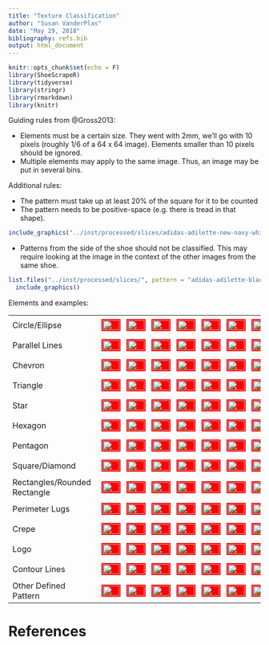 ```yaml
---
title: "Texture Classification"
author: "Susan VanderPlas"
date: "May 29, 2018"
bibliography: refs.bib
output: html_document
---
```


```r
knitr::opts_chunk$set(echo = F)
library(ShoeScrapeR)
library(tidyverse)
library(stringr)
library(rmarkdown)
library(knitr)
```

Guiding rules from @Gross2013:

- Elements must be a certain size. They went with 2mm, we'll go with 10 pixels (roughly 1/6 of a 64 x 64 image). Elements smaller than 10 pixels should be ignored.
- Multiple elements may apply to the same image. Thus, an image may be put in several bins.

Additional rules:

- The pattern must take up at least 20% of the square for it to be counted
- The pattern needs to be positive-space (e.g. there is tread in that shape).     
```r
include_graphics("../inst/processed/slices/adidas-adilette-new-navy-white_product_7517877_color_6759_flip_edge_crop448x192_sz64_011.png")
```
- Patterns from the side of the shoe should not be classified. This may require looking at the image in the context of the other images from the same shoe.     
```r
list.files("../inst/processed/slices/", pattern = "adidas-adilette-black-white_product_7517877_color_151_flip_edge_crop448x192_sz64_01[4-9].png", full.names = T) %>%
  include_graphics()
```





Elements and examples:
<!-- <td><img src="../inst/processed/slices/.png" style="background-color: #FF0000;padding:2px; margin:5px;" width="15%"/></td> -->

<table>
<tr>
<td>Circle/Ellipse</td>
<td><img src="../inst/processed/slices/adidas-adilette-black-white_product_7517877_color_151_flip_edge_crop448x192_sz64_015.png" style="background-color: #FF0000;padding:2px; margin:5px;" width="100%"/></td>
<td><img src="../inst/processed/slices/adidas-cf-executor-mid-black-black-carbon_product_8991480_color_62025_flip_edge_crop448x192_sz64_016.png" style="background-color: #FF0000;padding:2px; margin:5px;" width="100%"/></td>
<td><img src="../inst/processed/slices/adidas-originals-kids-eqt-support-toddler-white-white_product_8882034_color_1001_edge_crop448x192_sz64_011.png" style="background-color: #FF0000;padding:2px; margin:5px;" width="100%"/></td>
<td><img src="../inst/processed/slices/huf-clive-black_product_9045615_color_3_edge_crop448x128_sz64_008.png" style="background-color: #FF0000;padding:2px; margin:5px;" width="100%"/></td>
<td><img src="../inst/processed/slices/nike-air-max-advantage-2-black-white-anthracite_product_9012619_color_147543_flip_edge_crop448x192_sz64_011.png" style="background-color: #FF0000;padding:2px; margin:5px;" width="100%"/></td>
<td><img src="../inst/processed/slices/adidas-adilette-black-white_product_7517877_color_151_flip_crop448x192_sz64_015.png" style="background-color: #FF0000;padding:2px; margin:5px;" width="100%"/></td>
<td><img src="../inst/processed/slices/adidas-cf-executor-mid-black-black-carbon_product_8991480_color_62025_flip_crop448x192_sz64_016.png" style="background-color: #FF0000;padding:2px; margin:5px;" width="100%"/></td>
<td><img src="../inst/processed/slices/adidas-originals-kids-eqt-support-toddler-white-white_product_8882034_color_1001_crop448x192_sz64_011.png" style="background-color: #FF0000;padding:2px; margin:5px;" width="100%"/></td>
<td><img src="../inst/processed/slices/huf-clive-black_product_9045615_color_3_crop448x128_sz64_008.png" style="background-color: #FF0000;padding:2px; margin:5px;" width="100%"/></td>
<td><img src="../inst/processed/slices/nike-air-max-advantage-2-black-white-anthracite_product_9012619_color_147543_flip_crop448x192_sz64_011.png" style="background-color: #FF0000;padding:2px; margin:5px;" width="100%"/></td>
</tr>

<tr>
<td>Parallel Lines</td>
<td><img src="../inst/processed/slices/nine-west-leisa-heel-sandal-light-gold-multi-metallic_product_8695335_color_615312_edge_crop448x192_sz64_012.png" style="background-color: #FF0000;padding:2px; margin:5px;" width="100%"/></td>
<td><img src="../inst/processed/slices/sam-edelman-sadia-natural-royal-print-snake-goat-leather_product_9069779_color_759973_flip_edge_crop448x192_sz64_013.png" style="background-color: #FF0000;padding:2px; margin:5px;" width="100%"/></td>
<td><img src="../inst/processed/slices/chaco-z-cloud-2-black_product_8641579_color_3_flip_edge_crop448x192_sz64_009.png" style="background-color: #FF0000;padding:2px; margin:5px;" width="100%"/></td>
<td><img src="../inst/processed/slices/chaco-maya-ii-rust_product_8982605_color_607_edge_crop448x192_sz64_008.png" style="background-color: #FF0000;padding:2px; margin:5px;" width="100%"/></td>
<td><img src="../inst/processed/slices/nike-kids-kawa-adjust-little-kid-big-kid-wolf-grey-obsidian_product_8623884_color_310234_edge_crop448x192_sz64_012.png" style="background-color: #FF0000;padding:2px; margin:5px;" width="100%"/></td>
<td><img src="../inst/processed/slices/nine-west-leisa-heel-sandal-light-gold-multi-metallic_product_8695335_color_615312_crop448x192_sz64_012.png" style="background-color: #FF0000;padding:2px; margin:5px;" width="100%"/></td>
<td><img src="../inst/processed/slices/sam-edelman-sadia-natural-royal-print-snake-goat-leather_product_9069779_color_759973_flip_crop448x192_sz64_013.png" style="background-color: #FF0000;padding:2px; margin:5px;" width="100%"/></td>
<td><img src="../inst/processed/slices/chaco-z-cloud-2-black_product_8641579_color_3_flip_crop448x192_sz64_009.png" style="background-color: #FF0000;padding:2px; margin:5px;" width="100%"/></td>
<td><img src="../inst/processed/slices/chaco-maya-ii-rust_product_8982605_color_607_crop448x192_sz64_008.png" style="background-color: #FF0000;padding:2px; margin:5px;" width="100%"/></td>
<td><img src="../inst/processed/slices/nike-kids-kawa-adjust-little-kid-big-kid-wolf-grey-obsidian_product_8623884_color_310234_crop448x192_sz64_012.png" style="background-color: #FF0000;padding:2px; margin:5px;" width="100%"/></td>
</tr>
<tr>
<td>Chevron</td>
<td><img src="../inst/processed/slices/sanita-sonja-cabrio-bordeaux_product_7575550_color_189_flip_edge_crop448x192_sz64_008.png" style="background-color: #FF0000;padding:2px; margin:5px;" width="100%"/></td>
<td><img src="../inst/processed/slices/chaco-z-cloud-2-black_product_8641579_color_3_flip_edge_crop448x192_sz64_013.png" style="background-color: #FF0000;padding:2px; margin:5px;" width="100%"/></td>
<td><img src="../inst/processed/slices/adidas-cf-executor-mid-black-black-carbon_product_8991480_color_62025_edge_crop448x192_sz64_009.png" style="background-color: #FF0000;padding:2px; margin:5px;" width="100%"/></td>
<td><img src="../inst/processed/slices/adidas-originals-kids-pro-model-j-big-kid-white-black-white_product_8596643_color_21766_flip_edge_crop448x192_sz64_010.png" style="background-color: #FF0000;padding:2px; margin:5px;" width="100%"/></td>
<td><img src="../inst/processed/slices/finn-comfort-riad-1505-black_product_7760568_color_3_edge_crop448x192_sz64_004.png" style="background-color: #FF0000;padding:2px; margin:5px;" width="100%"/></td>
<td><img src="../inst/processed/slices/sanita-sonja-cabrio-bordeaux_product_7575550_color_189_flip_crop448x192_sz64_008.png" style="background-color: #FF0000;padding:2px; margin:5px;" width="100%"/></td>
<td><img src="../inst/processed/slices/chaco-z-cloud-2-black_product_8641579_color_3_flip_crop448x192_sz64_013.png" style="background-color: #FF0000;padding:2px; margin:5px;" width="100%"/></td>
<td><img src="../inst/processed/slices/adidas-cf-executor-mid-black-black-carbon_product_8991480_color_62025_crop448x192_sz64_009.png" style="background-color: #FF0000;padding:2px; margin:5px;" width="100%"/></td>
<td><img src="../inst/processed/slices/adidas-originals-kids-pro-model-j-big-kid-white-black-white_product_8596643_color_21766_flip_crop448x192_sz64_010.png" style="background-color: #FF0000;padding:2px; margin:5px;" width="100%"/></td>
<td><img src="../inst/processed/slices/finn-comfort-riad-1505-black_product_7760568_color_3_crop448x192_sz64_004.png" style="background-color: #FF0000;padding:2px; margin:5px;" width="100%"/></td>
</tr>
<tr>
<td>Triangle</td>
<td><img src="../inst/processed/slices/chaco-z-cloud-black_product_8641576_color_3_edge_crop448x192_sz64_008.png" style="background-color: #FF0000;padding:2px; margin:5px;" width="100%"/></td>
<td><img src="../inst/processed/slices/saucony-kids-originals-jazz-hook-loop-toddler-little-kid-periwinkle_product_8926783_color_2068_edge_crop448x192_sz64_012.png" style="background-color: #FF0000;padding:2px; margin:5px;" width="100%"/></td>
<td><img src="../inst/processed/slices/saucony-originals-bullet-slate-cream_product_7294465_color_589940_edge_crop448x192_sz64_005.png" style="background-color: #FF0000;padding:2px; margin:5px;" width="100%"/></td>
<td><img src="../inst/processed/slices/saucony-originals-bullet-slate-cream_product_7294465_color_589940_edge_crop448x192_sz64_015.png" style="background-color: #FF0000;padding:2px; margin:5px;" width="100%"/></td>
<td><img src="../inst/processed/slices/saucony-originals-jazz-low-pro-grey-blue_product_7242939_color_409_edge_crop448x192_sz64_012.png" style="background-color: #FF0000;padding:2px; margin:5px;" width="100%"/></td>
<td><img src="../inst/processed/slices/chaco-z-cloud-black_product_8641576_color_3_crop448x192_sz64_008.png" style="background-color: #FF0000;padding:2px; margin:5px;" width="100%"/></td>
<td><img src="../inst/processed/slices/saucony-kids-originals-jazz-hook-loop-toddler-little-kid-periwinkle_product_8926783_color_2068_crop448x192_sz64_012.png" style="background-color: #FF0000;padding:2px; margin:5px;" width="100%"/></td>
<td><img src="../inst/processed/slices/saucony-originals-bullet-slate-cream_product_7294465_color_589940_crop448x192_sz64_005.png" style="background-color: #FF0000;padding:2px; margin:5px;" width="100%"/></td>
<td><img src="../inst/processed/slices/saucony-originals-bullet-slate-cream_product_7294465_color_589940_crop448x192_sz64_015.png" style="background-color: #FF0000;padding:2px; margin:5px;" width="100%"/></td>
<td><img src="../inst/processed/slices/saucony-originals-jazz-low-pro-grey-blue_product_7242939_color_409_crop448x192_sz64_012.png" style="background-color: #FF0000;padding:2px; margin:5px;" width="100%"/></td>
</tr>
<tr>
<td>Star</td>
<td><img src="../inst/processed/slices/adidas-golf-tech-response-iron-metallic-ftwr-white-core-black_product_8824673_color_607935_edge_crop448x192_sz64_018.png" style="background-color: #FF0000;padding:2px; margin:5px;" width="100%"/></td>
<td><img src="../inst/processed/slices/ecco-golf-biom-g-2-free-black-buffed-silver_product_8837300_color_153479_edge_crop448x128_sz64_005.png" style="background-color: #FF0000;padding:2px; margin:5px;" width="100%"/></td>
<td><img src="../inst/processed/slices/ecco-golf-golf-lux-white-white_product_8837263_color_1001_edge_crop448x192_sz64_004.png" style="background-color: #FF0000;padding:2px; margin:5px;" width="100%"/></td>
<td><img src="../inst/processed/slices/red-wing-heritage-6-iron-ranger-lug-oxblood-mesa_product_8618542_color_310075_edge_crop448x128_sz64_012.png" style="background-color: #FF0000;padding:2px; margin:5px;" width="100%"/></td>
<td><img src="../inst/processed/slices/keen-kids-moxie-sandal-little-kid-big-kid-dress-blues-viridian_product_8803095_color_660693_edge_crop448x192_sz64_013.png" style="background-color: #FF0000;padding:2px; margin:5px;" width="100%"/></td>
<td><img src="../inst/processed/slices/adidas-golf-tech-response-iron-metallic-ftwr-white-core-black_product_8824673_color_607935_crop448x192_sz64_018.png" style="background-color: #FF0000;padding:2px; margin:5px;" width="100%"/></td>
<td><img src="../inst/processed/slices/ecco-golf-biom-g-2-free-black-buffed-silver_product_8837300_color_153479_crop448x128_sz64_005.png" style="background-color: #FF0000;padding:2px; margin:5px;" width="100%"/></td>
<td><img src="../inst/processed/slices/ecco-golf-golf-lux-white-white_product_8837263_color_1001_crop448x192_sz64_004.png" style="background-color: #FF0000;padding:2px; margin:5px;" width="100%"/></td>
<td><img src="../inst/processed/slices/red-wing-heritage-6-iron-ranger-lug-oxblood-mesa_product_8618542_color_310075_crop448x128_sz64_012.png" style="background-color: #FF0000;padding:2px; margin:5px;" width="100%"/></td>
<td><img src="../inst/processed/slices/keen-kids-moxie-sandal-little-kid-big-kid-dress-blues-viridian_product_8803095_color_660693_crop448x192_sz64_013.png" style="background-color: #FF0000;padding:2px; margin:5px;" width="100%"/></td>
</tr>
<tr>
<tr>
<td>Hexagon</td>
<td><img src="../inst/processed/slices/nike-free-rn-2018-cargo-khaki-black-sequoia_product_8982513_color_737252_flip_edge_crop448x192_sz64_012.png" style="background-color: #FF0000;padding:2px; margin:5px;" width="100%"/></td>
<td><img src="../inst/processed/slices/new-balance-numeric-533v2-royal-yellow-suede_product_8892436_color_742944_edge_crop448x128_sz64_011.png" style="background-color: #FF0000;padding:2px; margin:5px;" width="100%"/></td>
<td><img src="../inst/processed/slices/spenco-fusion-ii-coffee-bean_product_8826476_color_5578_edge_crop448x192_sz64_015.png" style="background-color: #FF0000;padding:2px; margin:5px;" width="100%"/></td>
<td><img src="../inst/processed/slices/adidas-originals-gazelle-tactile-yellow-black-gold_product_8894439_color_695418_flip_edge_crop448x192_sz64_010.png" style="background-color: #FF0000;padding:2px; margin:5px;" width="100%"/></td>
<td><img src="../inst/processed/slices/saucony-originals-bullet-slate-cream_product_7294465_color_589940_edge_crop448x192_sz64_008.png" style="background-color: #FF0000;padding:2px; margin:5px;" width="100%"/></td>
<td><img src="../inst/processed/slices/nike-free-rn-2018-cargo-khaki-black-sequoia_product_8982513_color_737252_flip_crop448x192_sz64_012.png" style="background-color: #FF0000;padding:2px; margin:5px;" width="100%"/></td>
<td><img src="../inst/processed/slices/new-balance-numeric-533v2-royal-yellow-suede_product_8892436_color_742944_crop448x128_sz64_011.png" style="background-color: #FF0000;padding:2px; margin:5px;" width="100%"/></td>
<td><img src="../inst/processed/slices/spenco-fusion-ii-coffee-bean_product_8826476_color_5578_crop448x192_sz64_015.png" style="background-color: #FF0000;padding:2px; margin:5px;" width="100%"/></td>
<td><img src="../inst/processed/slices/adidas-originals-gazelle-tactile-yellow-black-gold_product_8894439_color_695418_flip_crop448x192_sz64_010.png" style="background-color: #FF0000;padding:2px; margin:5px;" width="100%"/></td>
<td><img src="../inst/processed/slices/saucony-originals-bullet-slate-cream_product_7294465_color_589940_crop448x192_sz64_008.png" style="background-color: #FF0000;padding:2px; margin:5px;" width="100%"/></td>
</tr>
<tr>
<td>Pentagon</td>
<td><img src="../inst/processed/slices/nike-kids-air-zoom-pegasus-35-little-kid-big-kid-blackened-blue-pure-platinum-blue-hero_product_9022383_color_741208_edge_crop448x192_sz64_011.png" style="background-color: #FF0000;padding:2px; margin:5px;" width="100%"/></td>
<td><img src="../inst/processed/slices/nike-kids-air-zoom-pegasus-35-little-kid-big-kid-crimson-tint-gunsmoke-crimson-pulse_product_9022560_color_741279_edge_crop448x192_sz64_012.png" style="background-color: #FF0000;padding:2px; margin:5px;" width="100%"/></td>
<td><img src="../inst/processed/slices/nike-air-zoom-pegasus-35-thunder-grey-oil-grey-dark-citron_product_9012241_color_737221_flip_edge_crop448x192_sz64_008.png" style="background-color: #FF0000;padding:2px; margin:5px;" width="100%"/></td>
<td><img src="../inst/processed/slices/nike-air-zoom-winflo-5-particle-rose-flash-crimson-barely-rose_product_9013138_color_737354_flip_edge_crop448x192_sz64_019.png" style="background-color: #FF0000;padding:2px; margin:5px;" width="100%"/></td>
<td><img src="../inst/processed/slices/nike-downshifter-8-black-black_product_9012683_color_183092_flip_edge_crop448x192_sz64_009.png" style="background-color: #FF0000;padding:2px; margin:5px;" width="100%"/></td>
<td><img src="../inst/processed/slices/nike-kids-air-zoom-pegasus-35-little-kid-big-kid-blackened-blue-pure-platinum-blue-hero_product_9022383_color_741208_crop448x192_sz64_011.png" style="background-color: #FF0000;padding:2px; margin:5px;" width="100%"/></td>
<td><img src="../inst/processed/slices/nike-kids-air-zoom-pegasus-35-little-kid-big-kid-crimson-tint-gunsmoke-crimson-pulse_product_9022560_color_741279_crop448x192_sz64_012.png" style="background-color: #FF0000;padding:2px; margin:5px;" width="100%"/></td>
<td><img src="../inst/processed/slices/nike-air-zoom-pegasus-35-thunder-grey-oil-grey-dark-citron_product_9012241_color_737221_flip_crop448x192_sz64_008.png" style="background-color: #FF0000;padding:2px; margin:5px;" width="100%"/></td>
<td><img src="../inst/processed/slices/nike-air-zoom-winflo-5-particle-rose-flash-crimson-barely-rose_product_9013138_color_737354_flip_crop448x192_sz64_019.png" style="background-color: #FF0000;padding:2px; margin:5px;" width="100%"/></td>
<td><img src="../inst/processed/slices/nike-downshifter-8-black-black_product_9012683_color_183092_flip_crop448x192_sz64_009.png" style="background-color: #FF0000;padding:2px; margin:5px;" width="100%"/></td>
</tr>
<tr>
<td>Square/Diamond</td>
<td><img src="../inst/processed/slices/chaco-z-canyon-2-thatch-black_product_8983308_color_725730_flip_edge_crop448x192_sz64_009.png" style="background-color: #FF0000;padding:2px; margin:5px;" width="100%"/></td>
<td><img src="../inst/processed/slices/chaco-z-canyon-2-thatch-black_product_8983308_color_725730_flip_edge_crop448x192_sz64_007.png" style="background-color: #FF0000;padding:2px; margin:5px;" width="100%"/></td>
<td><img src="../inst/processed/slices/adidas-adilette-new-navy-white_product_7517877_color_6759_edge_crop448x192_sz64_009.png" style="background-color: #FF0000;padding:2px; margin:5px;" width="100%"/></td>
<td><img src="../inst/processed/slices/nike-kids-air-max-infuriate-basketball-big-kid-white-racer-pink-black-wolf-grey_product_8949465_color_676521_edge_crop448x192_sz64_019.png" style="background-color: #FF0000;padding:2px; margin:5px;" width="100%"/></td>
<td><img src="../inst/processed/slices/ecco-gary-slip-on-black_product_8872811_color_3_edge_crop448x192_sz64_012.png" style="background-color: #FF0000;padding:2px; margin:5px;" width="100%"/></td>
<td><img src="../inst/processed/slices/chaco-z-canyon-2-thatch-black_product_8983308_color_725730_flip_crop448x192_sz64_009.png" style="background-color: #FF0000;padding:2px; margin:5px;" width="100%"/></td>
<td><img src="../inst/processed/slices/chaco-z-canyon-2-thatch-black_product_8983308_color_725730_flip_crop448x192_sz64_007.png" style="background-color: #FF0000;padding:2px; margin:5px;" width="100%"/></td>
<td><img src="../inst/processed/slices/adidas-adilette-new-navy-white_product_7517877_color_6759_crop448x192_sz64_009.png" style="background-color: #FF0000;padding:2px; margin:5px;" width="100%"/></td>
<td><img src="../inst/processed/slices/nike-kids-air-max-infuriate-basketball-big-kid-white-racer-pink-black-wolf-grey_product_8949465_color_676521_crop448x192_sz64_019.png" style="background-color: #FF0000;padding:2px; margin:5px;" width="100%"/></td>
<td><img src="../inst/processed/slices/ecco-gary-slip-on-black_product_8872811_color_3_crop448x192_sz64_012.png" style="background-color: #FF0000;padding:2px; margin:5px;" width="100%"/></td>
</tr>
<tr>
<td>Rectangles/Rounded Rectangle</td>
<td><img src="../inst/processed/slices/sanita-sonja-cabrio-bordeaux_product_7575550_color_189_flip_edge_crop448x192_sz64_015.png" style="background-color: #FF0000;padding:2px; margin:5px;" width="100%"/></td>
<td><img src="../inst/processed/slices/nike-kids-roshe-one-little-kid-blue-nebula-blue-nebula-white_product_9025442_color_737074_edge_crop448x192_sz64_012.png" style="background-color: #FF0000;padding:2px; margin:5px;" width="100%"/></td>
<td><img src="../inst/processed/slices/nike-air-max-advantage-2-black-white-anthracite_product_9012853_color_147543_flip_edge_crop448x128_sz64_008.png" style="background-color: #FF0000;padding:2px; margin:5px;" width="100%"/></td>
<td><img src="../inst/processed/slices/saucony-progridd-integrity-st-2-stone_product_7707745_color_652_flip_edge_crop448x192_sz64_008.png" style="background-color: #FF0000;padding:2px; margin:5px;" width="100%"/></td>
<td><img src="../inst/processed/slices/josef-seibel-oscar-11-black-oregon-kombi_product_8581424_color_578909_flip_edge_crop448x192_sz64_009.png" style="background-color: #FF0000;padding:2px; margin:5px;" width="100%"/></td>
<td><img src="../inst/processed/slices/sanita-sonja-cabrio-bordeaux_product_7575550_color_189_flip_crop448x192_sz64_015.png" style="background-color: #FF0000;padding:2px; margin:5px;" width="100%"/></td>
<td><img src="../inst/processed/slices/nike-kids-roshe-one-little-kid-blue-nebula-blue-nebula-white_product_9025442_color_737074_crop448x192_sz64_012.png" style="background-color: #FF0000;padding:2px; margin:5px;" width="100%"/></td>
<td><img src="../inst/processed/slices/nike-air-max-advantage-2-black-white-anthracite_product_9012853_color_147543_flip_crop448x128_sz64_008.png" style="background-color: #FF0000;padding:2px; margin:5px;" width="100%"/></td>
<td><img src="../inst/processed/slices/saucony-progridd-integrity-st-2-stone_product_7707745_color_652_flip_crop448x192_sz64_008.png" style="background-color: #FF0000;padding:2px; margin:5px;" width="100%"/></td>
<td><img src="../inst/processed/slices/josef-seibel-oscar-11-black-oregon-kombi_product_8581424_color_578909_flip_crop448x192_sz64_009.png" style="background-color: #FF0000;padding:2px; margin:5px;" width="100%"/></td>
</tr>
<tr>
<td>Perimeter Lugs</td>
<td><img src="../inst/processed/slices/new-balance-ww496v3-white-blue_product_8648960_color_744_edge_crop448x192_sz64_005.png" style="background-color: #FF0000;padding:2px; margin:5px;" width="100%"/></td>
<td><img src="../inst/processed/slices/nike-air-max-advantage-2-black-white-anthracite_product_9012619_color_147543_flip_edge_crop448x192_sz64_015.png" style="background-color: #FF0000;padding:2px; margin:5px;" width="100%"/></td>
<td><img src="../inst/processed/slices/emporio-armani-eagle-beach-slide-multicolor_product_8982916_color_475_edge_crop448x192_sz64_006.png" style="background-color: #FF0000;padding:2px; margin:5px;" width="100%"/></td>
<td><img src="../inst/processed/slices/ryka-ultimate-frost-grey-english-rose-chrome-silver_product_8372876_color_742711_flip_edge_crop448x192_sz64_001.png" style="background-color: #FF0000;padding:2px; margin:5px;" width="100%"/></td>
<td><img src="../inst/processed/slices/salewa-mountain-trainer-magnet-papavero_product_8497403_color_665679_flip_edge_crop448x192_sz64_001.png" style="background-color: #FF0000;padding:2px; margin:5px;" width="100%"/></td>
<td><img src="../inst/processed/slices/new-balance-ww496v3-white-blue_product_8648960_color_744_crop448x192_sz64_005.png" style="background-color: #FF0000;padding:2px; margin:5px;" width="100%"/></td>
<td><img src="../inst/processed/slices/nike-air-max-advantage-2-black-white-anthracite_product_9012619_color_147543_flip_crop448x192_sz64_015.png" style="background-color: #FF0000;padding:2px; margin:5px;" width="100%"/></td>
<td><img src="../inst/processed/slices/emporio-armani-eagle-beach-slide-multicolor_product_8982916_color_475_crop448x192_sz64_006.png" style="background-color: #FF0000;padding:2px; margin:5px;" width="100%"/></td>
<td><img src="../inst/processed/slices/ryka-ultimate-frost-grey-english-rose-chrome-silver_product_8372876_color_742711_flip_crop448x192_sz64_001.png" style="background-color: #FF0000;padding:2px; margin:5px;" width="100%"/></td>
<td><img src="../inst/processed/slices/salewa-mountain-trainer-magnet-papavero_product_8497403_color_665679_flip_crop448x192_sz64_001.png" style="background-color: #FF0000;padding:2px; margin:5px;" width="100%"/></td>
</tr>
<tr>
<td>Crepe</td>
<td><img src="../inst/processed/slices/sam-edelman-greta-modern-ivory-vaquero-saddle-leather_product_8717552_color_613580_edge_crop448x192_sz64_008.png" style="background-color: #FF0000;padding:2px; margin:5px;" width="100%"/></td>
<td><img src="../inst/processed/slices/emu-australia-kids-baby-bootie-infant-chestnut_product_7359900_color_278_flip_edge_crop448x192_sz64_005.png" style="background-color: #FF0000;padding:2px; margin:5px;" width="100%"/></td>
<td><img src="../inst/processed/slices/salt-water-sandal-by-hoy-shoes-sun-san-sea-wees-infant-toddler-shiny-purple_product_7532557_color_234820_edge_crop448x192_sz64_010.png" style="background-color: #FF0000;padding:2px; margin:5px;" width="100%"/></td>
<td><img src="../inst/processed/slices/spring-step-delice-black-multi_product_8880635_color_80_flip_edge_crop448x192_sz64_008.png" style="background-color: #FF0000;padding:2px; margin:5px;" width="100%"/></td>
<td><img src="../inst/processed/slices/sorel-manawann-marsh_product_7422158_color_70450_edge_crop448x192_sz64_005.png" style="background-color: #FF0000;padding:2px; margin:5px;" width="100%"/></td>
<td><img src="../inst/processed/slices/sam-edelman-greta-modern-ivory-vaquero-saddle-leather_product_8717552_color_613580_crop448x192_sz64_008.png" style="background-color: #FF0000;padding:2px; margin:5px;" width="100%"/></td>
<td><img src="../inst/processed/slices/emu-australia-kids-baby-bootie-infant-chestnut_product_7359900_color_278_flip_crop448x192_sz64_005.png" style="background-color: #FF0000;padding:2px; margin:5px;" width="100%"/></td>
<td><img src="../inst/processed/slices/salt-water-sandal-by-hoy-shoes-sun-san-sea-wees-infant-toddler-shiny-purple_product_7532557_color_234820_crop448x192_sz64_010.png" style="background-color: #FF0000;padding:2px; margin:5px;" width="100%"/></td>
<td><img src="../inst/processed/slices/spring-step-delice-black-multi_product_8880635_color_80_flip_crop448x192_sz64_008.png" style="background-color: #FF0000;padding:2px; margin:5px;" width="100%"/></td>
<td><img src="../inst/processed/slices/sorel-manawann-marsh_product_7422158_color_70450_crop448x192_sz64_005.png" style="background-color: #FF0000;padding:2px; margin:5px;" width="100%"/></td>
</tr>
<tr>
<td>Logo</td>
<td><img src="../inst/processed/slices/sam-edelman-serene-hot-pink_product_8828695_color_418_edge_crop448x192_sz64_009.png" style="background-color: #FF0000;padding:2px; margin:5px;" width="100%"/></td>
<td><img src="../inst/processed/slices/chaco-z-cloud-2-black_product_8641579_color_3_flip_edge_crop448x192_sz64_011.png" style="background-color: #FF0000;padding:2px; margin:5px;" width="100%"/></td>
<td><img src="../inst/processed/slices/nike-air-max-advantage-2-black-white-anthracite_product_9012619_color_147543_edge_crop448x192_sz64_008.png" style="background-color: #FF0000;padding:2px; margin:5px;" width="100%"/></td>
<td><img src="../inst/processed/slices/adidas-mundial-team-black-white_product_7312849_color_151_flip_edge_crop448x128_sz64_011.png" style="background-color: #FF0000;padding:2px; margin:5px;" width="100%"/></td>
<td><img src="../inst/processed/slices/nike-golf-air-zoom-accurate-white-gunsmoke-rush-coral-vast-grey_product_8976285_color_742348_edge_crop448x192_sz64_009.png" style="background-color: #FF0000;padding:2px; margin:5px;" width="100%"/></td>
<td><img src="../inst/processed/slices/sam-edelman-serene-hot-pink_product_8828695_color_418_crop448x192_sz64_009.png" style="background-color: #FF0000;padding:2px; margin:5px;" width="100%"/></td>
<td><img src="../inst/processed/slices/chaco-z-cloud-2-black_product_8641579_color_3_flip_crop448x192_sz64_011.png" style="background-color: #FF0000;padding:2px; margin:5px;" width="100%"/></td>
<td><img src="../inst/processed/slices/nike-air-max-advantage-2-black-white-anthracite_product_9012619_color_147543_crop448x192_sz64_008.png" style="background-color: #FF0000;padding:2px; margin:5px;" width="100%"/></td>
<td><img src="../inst/processed/slices/adidas-mundial-team-black-white_product_7312849_color_151_flip_crop448x128_sz64_011.png" style="background-color: #FF0000;padding:2px; margin:5px;" width="100%"/></td>
<td><img src="../inst/processed/slices/nike-golf-air-zoom-accurate-white-gunsmoke-rush-coral-vast-grey_product_8976285_color_742348_crop448x192_sz64_009.png" style="background-color: #FF0000;padding:2px; margin:5px;" width="100%"/></td>
</tr>
<tr>
<td>Contour Lines</td>
<td><img src="../inst/processed/slices/sam-edelman-stillson-blue-multi-geometric-tie-fabric_product_8919504_color_704777_edge_crop448x128_sz64_005.png" style="background-color: #FF0000;padding:2px; margin:5px;" width="100%"/></td>
<td><img src="../inst/processed/slices/sam-edelman-rodney-pink-matte-diamante-snake-leather_product_8919420_color_759954_edge_crop448x128_sz64_012.png" style="background-color: #FF0000;padding:2px; margin:5px;" width="100%"/></td>
<td><img src="../inst/processed/slices/katy-perry-the-grace-black_product_8939487_color_3_edge_crop448x128_sz64_006.png" style="background-color: #FF0000;padding:2px; margin:5px;" width="100%"/></td>
<td><img src="../inst/processed/slices/sam-edelman-rochester-luggage-kid-suede-leather_product_8919419_color_642239_edge_crop448x128_sz64_013.png" style="background-color: #FF0000;padding:2px; margin:5px;" width="100%"/></td>
<td><img src="../inst/processed/slices/adidas-originals-kids-pro-model-j-big-kid-white-black-white_product_8596643_color_21766_flip_edge_crop448x192_sz64_006.png" style="background-color: #FF0000;padding:2px; margin:5px;" width="100%"/></td>
<td><img src="../inst/processed/slices/sam-edelman-stillson-blue-multi-geometric-tie-fabric_product_8919504_color_704777_crop448x128_sz64_005.png" style="background-color: #FF0000;padding:2px; margin:5px;" width="100%"/></td>
<td><img src="../inst/processed/slices/sam-edelman-rodney-pink-matte-diamante-snake-leather_product_8919420_color_759954_crop448x128_sz64_012.png" style="background-color: #FF0000;padding:2px; margin:5px;" width="100%"/></td>
<td><img src="../inst/processed/slices/katy-perry-the-grace-black_product_8939487_color_3_crop448x128_sz64_006.png" style="background-color: #FF0000;padding:2px; margin:5px;" width="100%"/></td>
<td><img src="../inst/processed/slices/sam-edelman-rochester-luggage-kid-suede-leather_product_8919419_color_642239_crop448x128_sz64_013.png" style="background-color: #FF0000;padding:2px; margin:5px;" width="100%"/></td>
<td><img src="../inst/processed/slices/adidas-originals-kids-pro-model-j-big-kid-white-black-white_product_8596643_color_21766_flip_crop448x192_sz64_006.png" style="background-color: #FF0000;padding:2px; margin:5px;" width="100%"/></td>
</tr>
<tr>
<td>Other Defined Pattern</td>
<td><img src="../inst/processed/slices/sam-edelman-florence-classic-nude-nappa-luva-leather_product_9031281_color_704732_edge_crop448x128_sz64_012.png" style="background-color: #FF0000;padding:2px; margin:5px;" width="100%"/></td>
<td><img src="../inst/processed/slices/chaco-maya-ii-rust_product_8982605_color_607_edge_crop448x192_sz64_008.png" style="background-color: #FF0000;padding:2px; margin:5px;" width="100%"/></td>
<td><img src="../inst/processed/slices/rockport-briah-banded-sling-dark-saphire_product_9006899_color_443304_edge_crop448x128_sz64_012.png" style="background-color: #FF0000;padding:2px; margin:5px;" width="100%"/></td>
<td><img src="../inst/processed/slices/nike-kids-revolution-4-flyease-wide-big-kid-black-racer-pink-white_product_9005307_color_672849_edge_crop448x192_sz64_006.png" style="background-color: #FF0000;padding:2px; margin:5px;" width="100%"/></td>
<td><img src="../inst/processed/slices/el-naturalista-nido-n786-brown_product_8965765_color_6_edge_crop448x192_sz64_016.png" style="background-color: #FF0000;padding:2px; margin:5px;" width="100%"/></td>
<td><img src="../inst/processed/slices/sam-edelman-florence-classic-nude-nappa-luva-leather_product_9031281_color_704732_crop448x128_sz64_012.png" style="background-color: #FF0000;padding:2px; margin:5px;" width="100%"/></td>
<td><img src="../inst/processed/slices/chaco-maya-ii-rust_product_8982605_color_607_crop448x192_sz64_008.png" style="background-color: #FF0000;padding:2px; margin:5px;" width="100%"/></td>
<td><img src="../inst/processed/slices/rockport-briah-banded-sling-dark-saphire_product_9006899_color_443304_crop448x128_sz64_012.png" style="background-color: #FF0000;padding:2px; margin:5px;" width="100%"/></td>
<td><img src="../inst/processed/slices/nike-kids-revolution-4-flyease-wide-big-kid-black-racer-pink-white_product_9005307_color_672849_crop448x192_sz64_006.png" style="background-color: #FF0000;padding:2px; margin:5px;" width="100%"/></td>
<td><img src="../inst/processed/slices/el-naturalista-nido-n786-brown_product_8965765_color_6_crop448x192_sz64_016.png" style="background-color: #FF0000;padding:2px; margin:5px;" width="100%"/></td>
</tr>
</table>

# References